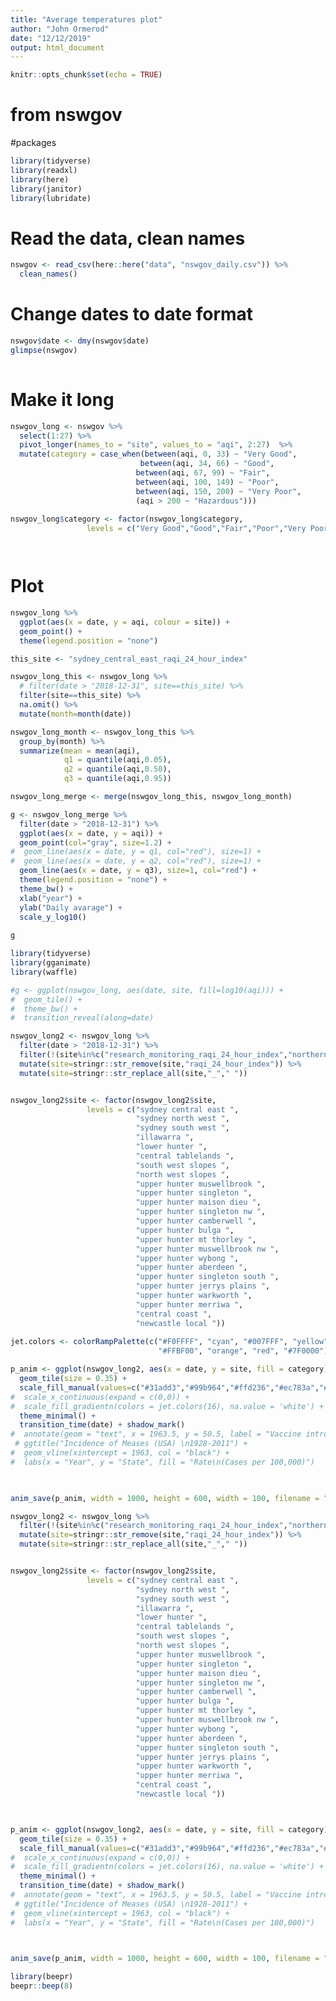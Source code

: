 ```yaml
---
title: "Average temperatures plot"
author: "John Ormerod"
date: "12/12/2019"
output: html_document
---
```


```r
knitr::opts_chunk$set(echo = TRUE)
```
 

# from nswgov 

#packages 
```r
library(tidyverse)
library(readxl)
library(here)
library(janitor)
library(lubridate)
```

# Read the data, clean names
```r
nswgov <- read_csv(here::here("data", "nswgov_daily.csv")) %>%
  clean_names()
```


# Change dates to date format
```r
nswgov$date <- dmy(nswgov$date)
glimpse(nswgov)
  
```

# Make it long
```r
nswgov_long <- nswgov %>%
  select(1:27) %>%
  pivot_longer(names_to = "site", values_to = "aqi", 2:27)  %>%
  mutate(category = case_when(between(aqi, 0, 33) ~ "Very Good", 
                             between(aqi, 34, 66) ~ "Good", 
                            between(aqi, 67, 99) ~ "Fair", 
                            between(aqi, 100, 149) ~ "Poor",
                            between(aqi, 150, 200) ~ "Very Poor",
                            (aqi > 200 ~ "Hazardous")))  
  
nswgov_long$category <- factor(nswgov_long$category, 
                 levels = c("Very Good","Good","Fair","Poor","Very Poor","Hazardous"))




```

# Plot

```r
nswgov_long %>%
  ggplot(aes(x = date, y = aqi, colour = site)) +
  geom_point() +
  theme(legend.position = "none")
```


```r
this_site <- "sydney_central_east_raqi_24_hour_index"

nswgov_long_this <- nswgov_long %>%
  # filter(date > "2018-12-31", site==this_site) %>%
  filter(site==this_site) %>%
  na.omit() %>%
  mutate(month=month(date)) 
```

```r
nswgov_long_month <- nswgov_long_this %>%
  group_by(month) %>% 
  summarize(mean = mean(aqi),
            q1 = quantile(aqi,0.05),
            q2 = quantile(aqi,0.50),
            q3 = quantile(aqi,0.95)) 

nswgov_long_merge <- merge(nswgov_long_this, nswgov_long_month) 
```

```r
g <- nswgov_long_merge %>%
  filter(date > "2018-12-31") %>%
  ggplot(aes(x = date, y = aqi)) +
  geom_point(col="gray", size=1.2) +
#  geom_line(aes(x = date, y = q1, col="red"), size=1) + 
#  geom_line(aes(x = date, y = q2, col="red"), size=1) + 
  geom_line(aes(x = date, y = q3), size=1, col="red") + 
  theme(legend.position = "none") + 
  theme_bw() + 
  xlab("year") +
  ylab("Daily avarage") + 
  scale_y_log10()
  
g
```




```r
 
library(tidyverse)
library(gganimate)
library(waffle)

#g <- ggplot(nswgov_long, aes(date, site, fill=log10(aqi))) + 
#  geom_tile() +
#  theme_bw() + 
#  transition_reveal(along=date)

nswgov_long2 <- nswgov_long %>%
  filter(date > "2018-12-31") %>%
  filter(!(site%in%c("research_monitoring_raqi_24_hour_index","northern_tablelands_raqi_24_hour_index"))) %>%
  mutate(site=stringr::str_remove(site,"raqi_24_hour_index")) %>%
  mutate(site=stringr::str_replace_all(site,"_"," "))  


nswgov_long2$site <- factor(nswgov_long2$site, 
                 levels = c("sydney central east ",
                            "sydney north west ",
                            "sydney south west ",
                            "illawarra ",
                            "lower hunter ",
                            "central tablelands ",
                            "south west slopes ",          
                            "north west slopes ",           
                            "upper hunter muswellbrook ",    
                            "upper hunter singleton ",      
                            "upper hunter maison dieu ",     
                            "upper hunter singleton nw ",    
                            "upper hunter camberwell ",      
                            "upper hunter bulga ",           
                            "upper hunter mt thorley ",     
                            "upper hunter muswellbrook nw ", 
                            "upper hunter wybong ",          
                            "upper hunter aberdeen ",        
                            "upper hunter singleton south ", 
                            "upper hunter jerrys plains ",  
                            "upper hunter warkworth ",       
                            "upper hunter merriwa ",         
                            "central coast ",                
                            "newcastle local "))
  
jet.colors <- colorRampPalette(c("#F0FFFF", "cyan", "#007FFF", "yellow", 
                                 "#FFBF00", "orange", "red", "#7F0000"), bias = 2.25)

p_anim <- ggplot(nswgov_long2, aes(x = date, y = site, fill = category)) + 
  geom_tile(size = 0.35) +
  scale_fill_manual(values=c("#31add3","#99b964","#ffd236","#ec783a","#782d49","#d04730")) +
#  scale_x_continuous(expand = c(0,0)) +
#  scale_fill_gradientn(colors = jet.colors(16), na.value = 'white') +
  theme_minimal() +
  transition_time(date) + shadow_mark() 
#  annotate(geom = "text", x = 1963.5, y = 50.5, label = "Vaccine introduced", size = 5, hjust = 0) +
 # ggtitle("Incidence of Meases (USA) \n1928-2011") +
#  geom_vline(xintercept = 1963, col = "black") +
#  labs(x = "Year", y = "State", fill = "Rate\n(Cases per 100,000)")


  
anim_save(p_anim, width = 1000, height = 600, width = 100, filename = "aqi_nsw.gif", end_pause=50)
```
```r
nswgov_long2 <- nswgov_long %>%
  filter(!(site%in%c("research_monitoring_raqi_24_hour_index","northern_tablelands_raqi_24_hour_index"))) %>%
  mutate(site=stringr::str_remove(site,"raqi_24_hour_index")) %>%
  mutate(site=stringr::str_replace_all(site,"_"," "))  


nswgov_long2$site <- factor(nswgov_long2$site, 
                 levels = c("sydney central east ",
                            "sydney north west ",
                            "sydney south west ",
                            "illawarra ",
                            "lower hunter ",
                            "central tablelands ",
                            "south west slopes ",          
                            "north west slopes ",           
                            "upper hunter muswellbrook ",    
                            "upper hunter singleton ",      
                            "upper hunter maison dieu ",     
                            "upper hunter singleton nw ",    
                            "upper hunter camberwell ",      
                            "upper hunter bulga ",           
                            "upper hunter mt thorley ",     
                            "upper hunter muswellbrook nw ", 
                            "upper hunter wybong ",          
                            "upper hunter aberdeen ",        
                            "upper hunter singleton south ", 
                            "upper hunter jerrys plains ",  
                            "upper hunter warkworth ",       
                            "upper hunter merriwa ",         
                            "central coast ",                
                            "newcastle local "))



p_anim <- ggplot(nswgov_long2, aes(x = date, y = site, fill = category)) + 
  geom_tile(size = 0.35) +
  scale_fill_manual(values=c("#31add3","#99b964","#ffd236","#ec783a","#782d49","#d04730")) +
#  scale_x_continuous(expand = c(0,0)) +
#  scale_fill_gradientn(colors = jet.colors(16), na.value = 'white') +
  theme_minimal() +
  transition_time(date) + shadow_mark() 
#  annotate(geom = "text", x = 1963.5, y = 50.5, label = "Vaccine introduced", size = 5, hjust = 0) +
 # ggtitle("Incidence of Meases (USA) \n1928-2011") +
#  geom_vline(xintercept = 1963, col = "black") +
#  labs(x = "Year", y = "State", fill = "Rate\n(Cases per 100,000)")


  
anim_save(p_anim, width = 1000, height = 600, width = 100, filename = "aqi_nsw_since2014.gif", end_pause=50)

library(beepr)
beepr::beep(8)
```
 